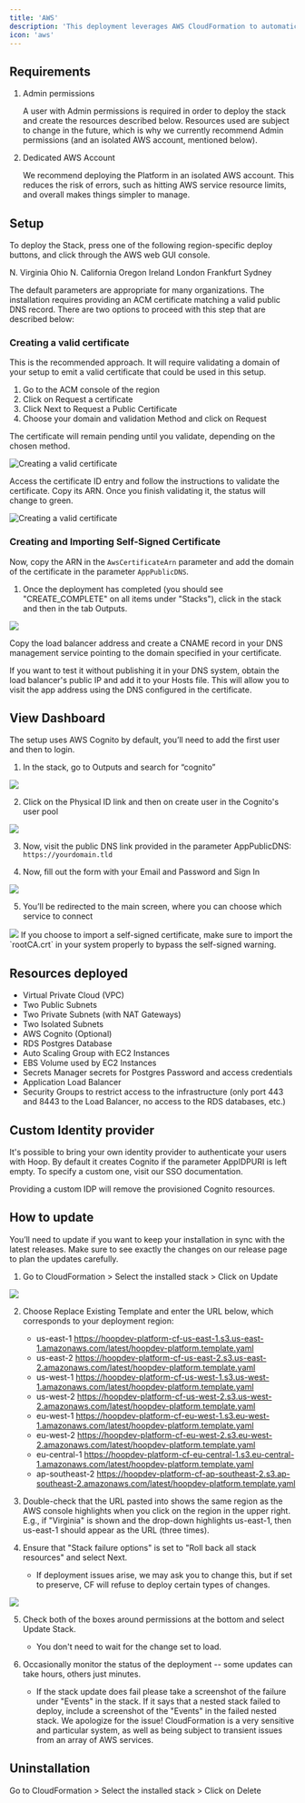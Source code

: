 ```yaml
---
title: 'AWS'
description: 'This deployment leverages AWS CloudFormation to automatically create resources and set up the Hoop in your own AWS account.'
icon: 'aws'
---
```


## Requirements
1. Admin permissions

    A user with Admin permissions is required in order to deploy the stack and create the resources described below. Resources used are subject to change in the future, which is why we currently recommend Admin permissions (and an isolated AWS account, mentioned below).
2. Dedicated AWS Account

    We recommend deploying the Platform in an isolated AWS account. This reduces the risk of errors, such as hitting AWS service resource limits, and overall makes things simpler to manage.

## Setup
To deploy the Stack, press one of the following region-specific deploy buttons, and click through the AWS web GUI console.

<CardGroup cols={4}>
  <Card title="us-east-1" icon="aws" href="https://us-east-1.console.aws.amazon.com/cloudformation/home?region=us-east-1#/stacks/quickcreate?templateURL=https%3A%2F%2Fhoopdev-platform-cf-us-east-1.s3.us-east-1.amazonaws.com%2Flatest%2Fhoopdev-platform.template.yaml">
  N. Virginia
</Card>
<Card title="us-east-2" icon="aws" href="https://us-east-2.console.aws.amazon.com/cloudformation/home?region=us-east-2#/stacks/quickcreate?templateURL=https%3A%2F%2Fhoopdev-platform-cf-us-east-2.s3.us-east-2.amazonaws.com%2Flatest%2Fhoopdev-platform.template.yaml">
  Ohio
</Card>
<Card title="us-west-1" icon="aws" href="https://us-west-1.console.aws.amazon.com/cloudformation/home?region=us-west-1#/stacks/quickcreate?templateURL=https%3A%2F%2Fhoopdev-platform-cf-us-west-1.s3.us-west-1.amazonaws.com%2Flatest%2Fhoopdev-platform.template.yaml">
  N. California
</Card>
<Card title="us-west-2" icon="aws" href="https://us-west-2.console.aws.amazon.com/cloudformation/home?region=us-west-2#/stacks/quickcreate?templateURL=https%3A%2F%2Fhoopdev-platform-cf-us-west-2.s3.us-west-2.amazonaws.com%2Flatest%2Fhoopdev-platform.template.yaml">
  Oregon
</Card>
<Card title="eu-west-1" icon="aws" href="https://eu-west-1.console.aws.amazon.com/cloudformation/home?region=eu-west-1#/stacks/quickcreate?templateURL=https%3A%2F%2Fhoopdev-platform-cf-eu-west-1.s3.eu-west-1.amazonaws.com%2Flatest%2Fhoopdev-platform.template.yaml">
  Ireland
</Card>
<Card title="eu-west-2" icon="aws" href="https://eu-west-2.console.aws.amazon.com/cloudformation/home?region=eu-west-2#/stacks/quickcreate?templateURL=https%3A%2F%2Fhoopdev-platform-cf-eu-west-2.s3.eu-west-2.amazonaws.com%2Flatest%2Fhoopdev-platform.template.yaml">
  London
</Card>
<Card title="eu-central-1" icon="aws" href="https://eu-central-1.console.aws.amazon.com/cloudformation/home?region=eu-central-1#/stacks/quickcreate?templateURL=https%3A%2F%2Fhoopdev-platform-cf-eu-central-1.s3.eu-central-1.amazonaws.com%2Flatest%2Fhoopdev-platform.template.yaml">
  Frankfurt
</Card>
<Card title="ap-southeast-2" icon="aws" href="https://ap-southeast-2.console.aws.amazon.com/cloudformation/home?region=ap-southeast-2#/stacks/quickcreate?templateURL=https%3A%2F%2Fhoopdev-platform-cf-ap-southeast-2.s3.ap-southeast-2.amazonaws.com%2Flatest%2Fhoopdev-platform.template.yaml">
  Sydney
</Card>

</CardGroup>


The default parameters are appropriate for many organizations. The installation requires providing an ACM certificate matching a valid public DNS record. There are two options to proceed with this step that are described below:

### Creating a valid certificate

This is the recommended approach. It will require validating a domain of your setup to emit a valid certificate that could be used in this setup.

1. Go to the ACM console of the region
2. Click on Request a certificate
3. Click Next to Request a Public Certificate
4. Choose your domain and validation Method and click on Request

The certificate will remain pending until you validate, depending on the chosen method.

<Frame>
  <img
    className="block"
    src="/images/aws/creating-valid-certificate.png"
    alt="Creating a valid certificate"
  />
</Frame>

Access the certificate ID entry and follow the instructions to validate the certificate. Copy its ARN. Once you finish validating it, the status will change to green.

<Frame>
  <img
    className="block"
    src="/images/aws/creating-valid-certificate2.png"
    alt="Creating a valid certificate"
  />
</Frame>

### Creating and Importing Self-Signed Certificate

Now, copy the ARN in the `AwsCertificateArn` parameter and add the domain of the certificate in the parameter `AppPublicDNS`.

1. Once the deployment has completed (you should see "CREATE_COMPLETE" on all items under "Stacks"), click in the stack and then in the tab Outputs.

<Frame>
  <img
    className="block"
    src="/images/aws/creating-importing-self-signed-1.png"
  />
</Frame>

Copy the load balancer address and create a CNAME record in your DNS management service pointing to the domain specified in your certificate.

<Tip>If you want to test it without publishing it in your DNS system, obtain the load balancer's public IP and add it to your Hosts file. This will allow you to visit the app address using the DNS configured in the certificate.</Tip>

## View Dashboard

The setup uses AWS Cognito by default, you’ll need to add the first user and then to login.

1. In the stack, go to Outputs and search for “cognito”

<Frame>
  <img
    className="block"
    src="/images/aws/view-dashboard-1.png"
  />
</Frame>

2. Click on the Physical ID link and then on create user in the Cognito's user pool

<Frame>
  <img
    className="block"
    src="/images/aws/view-dashboard-2.png"
  />
</Frame>

3. Now, visit the public DNS link provided in the parameter AppPublicDNS: `https://yourdomain.tld`

4. Now, fill out the form with your Email and Password and Sign In

<Frame>
  <img
    className="block"
    src="/images/aws/view-dashboard-3.png"
  />
</Frame>

5. You’ll be redirected to the main screen, where you can choose which service to connect

<Frame>
  <img
    className="block"
    src="/images/aws/view-dashboard-4.png"
  />
</Frame>

<Tip>
  If you choose to import a self-signed certificate, make sure to import the `rootCA.crt` in your system properly to bypass the self-signed warning.
</Tip>

## Resources deployed

- Virtual Private Cloud (VPC)
- Two Public Subnets
- Two Private Subnets (with NAT Gateways)
- Two Isolated Subnets
- AWS Cognito (Optional)
- RDS Postgres Database
- Auto Scaling Group with EC2 Instances
- EBS Volume used by EC2 Instances
- Secrets Manager secrets for Postgres Password and access credentials
- Application Load Balancer
- Security Groups to restrict access to the infrastructure (only port 443 and 8443 to the Load Balancer, no access to the RDS databases, etc.)

## Custom Identity provider

It's possible to bring your own identity provider to authenticate your users with Hoop. By default it creates Cognito if the parameter AppIDPURI is left empty. To specify a custom one, visit our SSO documentation.

<Warning>
  Providing a custom IDP will remove the provisioned Cognito resources.
</Warning>

## How to update

You’ll need to update if you want to keep your installation in sync with the latest releases. Make sure to see exactly the changes on our release page to plan the updates carefully.

1. Go to CloudFormation > Select the installed stack > Click on Update

<Frame>
  <img
    className="block"
    src="/images/aws/how-to-update-1.png"
  />
</Frame>

2. Choose Replace Existing Template and enter the URL below, which corresponds to your deployment region:
    - us-east-1 https://hoopdev-platform-cf-us-east-1.s3.us-east-1.amazonaws.com/latest/hoopdev-platform.template.yaml
    - us-east-2 https://hoopdev-platform-cf-us-east-2.s3.us-east-2.amazonaws.com/latest/hoopdev-platform.template.yaml
    - us-west-1 https://hoopdev-platform-cf-us-west-1.s3.us-west-1.amazonaws.com/latest/hoopdev-platform.template.yaml
    - us-west-2 https://hoopdev-platform-cf-us-west-2.s3.us-west-2.amazonaws.com/latest/hoopdev-platform.template.yaml
    - eu-west-1 https://hoopdev-platform-cf-eu-west-1.s3.eu-west-1.amazonaws.com/latest/hoopdev-platform.template.yaml
    - eu-west-2 https://hoopdev-platform-cf-eu-west-2.s3.eu-west-2.amazonaws.com/latest/hoopdev-platform.template.yaml
    - eu-central-1 https://hoopdev-platform-cf-eu-central-1.s3.eu-central-1.amazonaws.com/latest/hoopdev-platform.template.yaml
    - ap-southeast-2 https://hoopdev-platform-cf-ap-southeast-2.s3.ap-southeast-2.amazonaws.com/latest/hoopdev-platform.template.yaml

3. Double-check that the URL pasted into shows the same region as the AWS console highlights when you click on the region in the upper right. E.g., if "Virginia" is shown and the drop-down highlights us-east-1, then us-east-1 should appear as the URL (three times).

4. Ensure that "Stack failure options" is set to "Roll back all stack resources" and select Next.
    - If deployment issues arise, we may ask you to change this, but if set to preserve, CF will refuse to deploy certain types of changes.

<Frame>
  <img
    className="block"
    src="/images/aws/how-to-update-2.png"
  />
</Frame>

5. Check both of the boxes around permissions at the bottom and select Update Stack.
    - You don't need to wait for the change set to load.

6. Occasionally monitor the status of the deployment -- some updates can take hours, others just minutes.
    - If the stack update does fail please take a screenshot of the failure under "Events" in the stack. If it says that a nested stack failed to deploy, include a screenshot of the "Events" in the failed nested stack. We apologize for the issue! CloudFormation is a very sensitive and particular system, as well as being subject to transient issues from an array of AWS services.

## Uninstallation

Go to CloudFormation > Select the installed stack > Click on Delete
